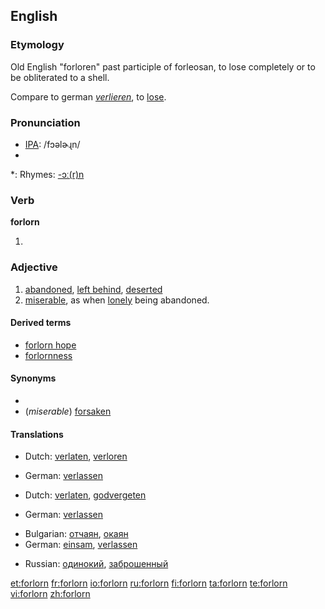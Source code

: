 ==English==

===Etymology===
Old English "forloren" past participle of forleosan, to lose completely or to be obliterated to a shell.

Compare to german ''[[verlieren]]'', to [[lose]].

===Pronunciation===
* [[IPA]]: /fɔəlɚɻn/
* {{audio|en-us-forlorn.ogg|Audio (US)}}

*: Rhymes: [[Rhymes:English:-ɔː(r)n|-ɔː(r)n]]

===Verb===
'''forlorn'''

# {{obsolete}} {{past participle of|[[forlese]]}}

===Adjective===
{{en-adj}}

# [[abandoned]], [[left behind]], [[deserted]]
# [[miserable]], as when [[lonely]] being abandoned.

====Derived terms====
* [[forlorn hope]]
* [[forlornness]]

====Synonyms====
* 
* (''miserable'') [[forsaken]]

====Translations====
{{trans-top|left behind}}
* Dutch: [[verlaten]], [[verloren]]
{{trans-mid}}
* German: [[verlassen]]
{{trans-bottom}}

{{trans-top|miserable}}
* Dutch: [[verlaten]], [[godvergeten]]
{{trans-mid}}
* German: [[verlassen]]
{{trans-bottom}}

{{trans-top|to be sorted}}
* Bulgarian: [[отчаян]], [[окаян]]
* German: [[einsam]], [[verlassen]]
{{trans-mid}}
* Russian: [[одинокий]], [[заброшенный]]
{{trans-bottom}}

[[et:forlorn]]
[[fr:forlorn]]
[[io:forlorn]]
[[ru:forlorn]]
[[fi:forlorn]]
[[ta:forlorn]]
[[te:forlorn]]
[[vi:forlorn]]
[[zh:forlorn]]